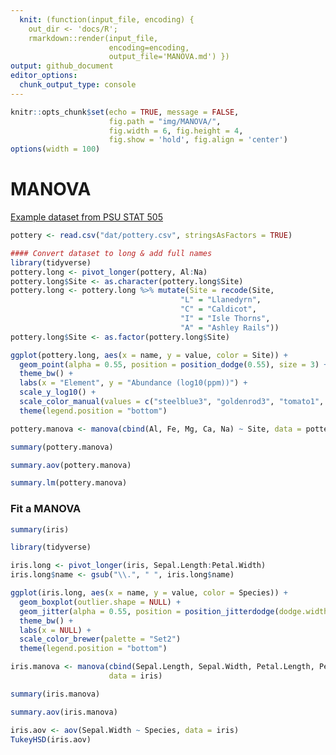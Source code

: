```yaml
---
  knit: (function(input_file, encoding) {
    out_dir <- 'docs/R';
    rmarkdown::render(input_file,
                      encoding=encoding,
                      output_file='MANOVA.md') })
output: github_document
editor_options:
  chunk_output_type: console
---
```

  
```r
knitr::opts_chunk$set(echo = TRUE, message = FALSE,
                      fig.path = "img/MANOVA/",
                      fig.width = 6, fig.height = 4,
                      fig.show = 'hold', fig.align = 'center')
options(width = 100)
```

# MANOVA

[Example dataset from PSU STAT 505](https://online.stat.psu.edu/stat505/lesson/8/8.4)

```r
pottery <- read.csv("dat/pottery.csv", stringsAsFactors = TRUE)
```


```r
#### Convert dataset to long & add full names
library(tidyverse)
pottery.long <- pivot_longer(pottery, Al:Na)
pottery.long$Site <- as.character(pottery.long$Site)
pottery.long <- pottery.long %>% mutate(Site = recode(Site,
                                      "L" = "Llanedyrn",
                                      "C" = "Caldicot",
                                      "I" = "Isle Thorns",
                                      "A" = "Ashley Rails"))
pottery.long$Site <- as.factor(pottery.long$Site)

ggplot(pottery.long, aes(x = name, y = value, color = Site)) +
  geom_point(alpha = 0.55, position = position_dodge(0.55), size = 3) +
  theme_bw() +
  labs(x = "Element", y = "Abundance (log10(ppm))") +
  scale_y_log10() +
  scale_color_manual(values = c("steelblue3", "goldenrod3", "tomato1", "forestgreen")) +
  theme(legend.position = "bottom")
```



```r
pottery.manova <- manova(cbind(Al, Fe, Mg, Ca, Na) ~ Site, data = pottery)

summary(pottery.manova)
```

```r
summary.aov(pottery.manova)
```

```r
summary.lm(pottery.manova)
```



### Fit a MANOVA

```r
summary(iris)
```

```r
library(tidyverse)

iris.long <- pivot_longer(iris, Sepal.Length:Petal.Width)
iris.long$name <- gsub("\\.", " ", iris.long$name)

ggplot(iris.long, aes(x = name, y = value, color = Species)) +
  geom_boxplot(outlier.shape = NULL) +
  geom_jitter(alpha = 0.55, position = position_jitterdodge(dodge.width = 0.75)) +
  theme_bw() +
  labs(x = NULL) +
  scale_color_brewer(palette = "Set2")
  theme(legend.position = "bottom")

```


```r
iris.manova <- manova(cbind(Sepal.Length, Sepal.Width, Petal.Length, Petal.Width) ~ Species,
                      data = iris)

summary(iris.manova)
```

```r
summary.aov(iris.manova)
```


```r
iris.aov <- aov(Sepal.Width ~ Species, data = iris)
TukeyHSD(iris.aov)
```


